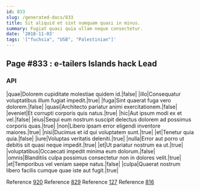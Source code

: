 ```yaml
---
id: 833
slug: /generated-docs/833
title: Sit aliquid et sint numquam quasi in minus.
summary: Fugiat quasi quia ullam neque consectetur.
date: '2018-11-03'
tags: '["fuchsia", "USB", "Palestinian"]'
---
```


## Page #833 : e-tailers Islands hack Lead
### API

|quae|Dolorem cupiditate molestiae quidem id.|false|
|illo|Consequatur voluptatibus illum fugiat impedit.|true|
|fuga|Sint quaerat fuga vero dolorem.|false|
|quasi|Architecto pariatur animi exercitationem.|false|
|eveniet|Et corrupti corporis quis natus.|true|
|hic|Aut ipsum modi ex et vel.|false|
|eius|Sequi eum nostrum suscipit delectus dolorem ad possimus corporis quas.|true|
|non|Libero ipsam error eligendi inventore maiores.|true|
|nisi|Ducimus et id qui voluptatem sunt.|true|
|et|Tenetur quia quia.|false|
|iure|Voluptas veritatis deleniti.|true|
|nulla|Error aut porro ut debitis sit quasi neque impedit.|true|
|et|Ut pariatur nostrum ea ut.|true|
|voluptatibus|Occaecati impedit minima eum dolorum.|false|
|omnis|Blanditiis culpa possimus consectetur non in dolores velit.|true|
|et|Temporibus vel veniam saepe natus.|false|
|culpa|Quaerat nostrum libero facilis cumque quae iste aut fugit.|true|

Reference [920](/generated-docs/920)
Reference [829](/generated-docs/829)
Reference [127](/generated-docs/127)
Reference [816](/generated-docs/816)



